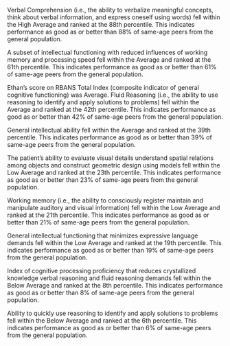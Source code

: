 Verbal Comprehension (i.e., the ability to verbalize meaningful concepts, think about verbal information, and express oneself using words) fell within the High Average and ranked at the 88th percentile. This indicates performance as good as or better than 88% of same-age peers from the general population.

A subset of intellectual functioning with reduced influences of working memory and processing speed fell within the Average and ranked at the 61th percentile. This indicates performance as good as or better than 61% of same-age peers from the general population.

Ethan's score on RBANS Total Index (composite indicator of general cognitive functioning) was Average.
Fluid Reasoning (i.e., the ability to use reasoning to identify and apply solutions to problems) fell within the Average and ranked at the 42th percentile. This indicates performance as good as or better than 42% of same-age peers from the general population.

General intellectual ability fell within the Average and ranked at the 39th percentile. This indicates performance as good as or better than 39% of same-age peers from the general population.

The patient's ability to evaluate visual details understand spatial relations among objects and construct geometric design using models fell within the Low Average and ranked at the 23th percentile. This indicates performance as good as or better than 23% of same-age peers from the general population.

Working memory (i.e., the ability to consciously register maintain and manipulate auditory and visual information) fell within the Low Average and ranked at the 21th percentile. This indicates performance as good as or better than 21% of same-age peers from the general population.

General intellectual functioning that minimizes expressive language demands fell within the Low Average and ranked at the 19th percentile. This indicates performance as good as or better than 19% of same-age peers from the general population.

Index of cognitive processing proficiency that reduces crystallized knowledge verbal reasoning and fluid reasoning demands fell within the Below Average and ranked at the 8th percentile. This indicates performance as good as or better than 8% of same-age peers from the general population.

Ability to quickly use reasoning to identify and apply solutions to problems fell within the Below Average and ranked at the 6th percentile. This indicates performance as good as or better than 6% of same-age peers from the general population.

